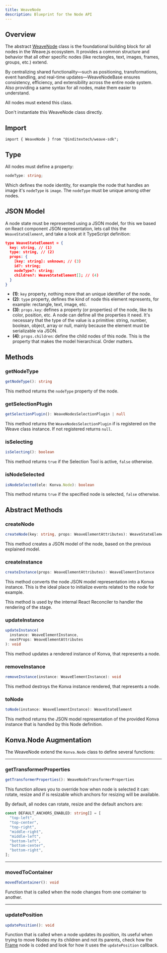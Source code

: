 ```yaml
---
title: WeaveNode
description: Blueprint for the Node API
---
```


## Overview

The abstract [WeaveNode](https://github.com/InditexTech/weavejs/blob/main/code/packages/sdk/src/nodes/node.ts)
class is the foundational building block for all nodes in the Weave.js ecosystem. It provides
a common structure and behavior that all other specific nodes (like rectangles, text, images,
frames, groups, etc.) extend.

By centralizing shared functionality—such as positioning, transformations, event handling,
and real-time updates—WeaveNodeBase ensures consistency, efficiency, and extensibility
across the entire node system. Also providing a same syntax for all nodes, make them easier
to understand.

All nodes must extend this class.

<Callout title="Don't directly use" type="warn">
  Don't instantiate this WeaveNode class directly.
</Callout>

## Import

```shell
import { WeaveNode } from "@inditextech/weave-sdk";
```

## Type

All nodes must define a property:

```ts
nodeType: string;
```

Which defines the node identity, for example the node that handles an image it's `nodeType` is
`image`. The `nodeType` must be unique among other nodes.

## JSON Model

A node state must be represented using a JSON model, for this we based on React component
JSON representation, lets call this the `WeaveStateElement`, and take a look at it TypeScript
definition:

```json
type WeaveStateElement = {
  key: string, // (1)
  type: string, // (2)
  props: {
    [key: string]: unknown; // (3)
    id?: string;
    nodeType?: string;
    children?: WeaveStateElement[]; // (4)
  }
}
```

- **(1)**: `key` property, nothing more that an unique identifier of the node.
- **(2)**: `type` property, defines the kind of node this element represents, for example: rectangle,
  text, image, etc.
- **(3)**: `props.key`: defines a property (or properties) of the node, like its color, position, etc.
  A node can define all the properties it need. It's necessary that the type of the value is a primitive:
  string, number, boolean, object, array or null, mainly because the element must be serializable via JSON.
- **(4)**: `props.children`: define the child nodes of this node. This is the property that makes the
  model hierarchical. Order matters.

## Methods

### getNodeType

```ts
getNodeType(): string
```

This method returns the `nodeType` property of the node.

### getSelectionPlugin

```ts
getSelectionPlugin(): WeaveNodesSelectionPlugin | null
```

This method returns the `WeaveNodesSelectionPlugin` if is registered on the Weave class instance.
If not registered returns `null`.

### isSelecting

```ts
isSelecting(): boolean
```

This method returns `true` if the Selection Tool is active, `false` otherwise.

### isNodeSelected

```ts
isNodeSelected(ele: Konva.Node): boolean
```

This method returns `true` if the specified node is selected, `false` otherwise.

## Abstract Methods

### createNode

```ts
createNode(key: string, props: WeaveElementAttributes): WeaveStateElement
```

This method creates a JSON model of the node, based on the previous explained model.

### createInstance

```ts
createInstance(props: WeaveElementAttributes): WeaveElementInstance
```

This method converts the node JSON model representation into a Konva instance. This is
the ideal place to initialize events related to the node for example.

This method is used by the internal React Reconciler to handler the rendering of the
stage.

### updateInstance

```ts
updateInstance(
  instance: WeaveElementInstance,
  nextProps: WeaveElementAttributes
): void
```

This method updates a rendered instance of Konva, that represents a node.

### removeInstance

```ts
removeInstance(instance: WeaveElementInstance): void
```

This method destroys the Konva instance rendered, that represents a node.

### toNode

```ts
toNode(instance: WeaveElementInstance): WeaveStateElement
```

This method returns the JSON model representation of the provided Konva instance
that is handled by this Node definition.

## Konva.Node Augmentation

The WeaveNode extend the `Konva.Node` class to define several functions:

---

### getTransformerProperties

```ts
getTransformerProperties(): WeaveNodeTransformerProperties
```

This function allows you to override how when node is selected it can: rotate, resize and if is
resizable which anchors for resizing will be available.

By default, all nodes can rotate, resize and the default anchors are:

```ts
const DEFAULT_ANCHORS_ENABLED: string[] = [
  "top-left",
  "top-center",
  "top-right",
  "middle-right",
  "middle-left",
  "bottom-left",
  "bottom-center",
  "bottom-right",
];
```

---

### movedToContainer

```ts
movedToContainer(): void
```

Function that is called when the node changes from one container to another.

---

### updatePosition

```ts
updatePosition(): void
```

Function that is called when a node updates its position, its useful when trying to move Nodes
my its children and not its parents, check how the [Frame](https://github.com/InditexTech/weavejs/blob/main/code/packages/sdk/src/nodes/frame/frame.ts)
node is coded and look for how it uses the `updatePosition` callback.

